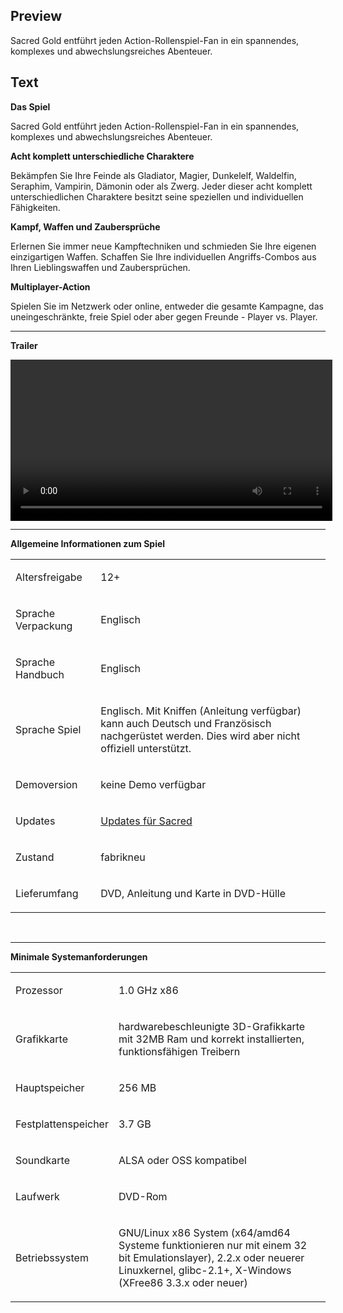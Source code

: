 ==Preview==
<p>Sacred Gold entf&uuml;hrt jeden Action-Rollenspiel-Fan in ein spannendes, komplexes und abwechslungsreiches Abenteuer.</p>

==Text==
<p><strong>Das Spiel</strong></p>
<p>Sacred Gold entf&uuml;hrt jeden Action-Rollenspiel-Fan in ein spannendes, komplexes und abwechslungsreiches Abenteuer.</p>
<p><strong>Acht komplett unterschiedliche Charaktere</strong></p>
<p>Bek&auml;mpfen Sie Ihre Feinde als Gladiator, Magier, Dunkelelf, Waldelfin, Seraphim, Vampirin, D&auml;monin oder als Zwerg. Jeder dieser acht komplett unterschiedlichen Charaktere besitzt seine speziellen und individuellen F&auml;higkeiten.</p>
<p><strong>Kampf, Waffen und Zauberspr&uuml;che</strong></p>
<p>Erlernen Sie immer neue Kampftechniken und schmieden Sie Ihre eigenen einzigartigen Waffen. Schaffen Sie Ihre individuellen Angriffs-Combos aus Ihren Lieblingswaffen und Zauberspr&uuml;chen.</p>
<p><strong>Multiplayer-Action</strong></p>
<p>Spielen Sie im Netzwerk oder online, entweder die gesamte Kampagne, das uneingeschr&auml;nkte, freie Spiel oder aber gegen Freunde - Player vs. Player.</p>
<hr />
<p><strong>Trailer</strong></p>
<p><video width="515" controls="true"> <source src="http://videos.fun4tux.ch/sacred-trailer-en.ogg"></source> Ihr Browser unterst&uuml;tzt das video-Tag nicht! Dies ist eine gute Gelegenheit, einen brauchbaren <a href="http://www.mozilla-europe.org/de/firefox/">Browser zu besorgen</a>!</video></p>
<hr />
<p><strong>Allgemeine Informationen zum Spiel</strong></p>
<table border="0">
<tbody>
<tr>
<td>Altersfreigabe</td>
<td>12+</td>
</tr>
<tr>
<td>Sprache Verpackung</td>
<td>Englisch</td>
</tr>
<tr>
<td>Sprache Handbuch</td>
<td>Englisch</td>
</tr>
<tr>
<td>Sprache Spiel</td>
<td>Englisch. Mit Kniffen (Anleitung verf&uuml;gbar) kann auch Deutsch und Franz&ouml;sisch nachger&uuml;stet werden. Dies wird aber nicht offiziell unterst&uuml;tzt.</td>
</tr>
<tr>
<td>Demoversion</td>
<td>keine Demo verf&uuml;gbar</td>
</tr>
<tr>
<td>Updates</td>
<td><a href="http://updates.fun4tux.ch/sacred/" target="_blank">Updates f&uuml;r Sacred</a></td>
</tr>
<tr>
<td>Zustand</td>
<td>fabrikneu</td>
</tr>
<tr>
<td>Lieferumfang</td>
<td>DVD, Anleitung und Karte in DVD-H&uuml;lle</td>
</tr>
</tbody>
</table>
<p>&nbsp;</p>
<hr />
<p><strong>Minimale Systemanforderungen</strong></p>
<table border="0">
<tbody>
<tr>
<td>Prozessor</td>
<td>1.0 GHz x86</td>
</tr>
<tr>
<td>Grafikkarte</td>
<td>hardwarebeschleunigte 3D-Grafikkarte mit 32MB Ram und korrekt installierten, funktionsf&auml;higen Treibern&nbsp;</td>
</tr>
<tr>
<td>Hauptspeicher</td>
<td>256 MB</td>
</tr>
<tr>
<td>Festplattenspeicher</td>
<td>3.7 GB</td>
</tr>
<tr>
<td>Soundkarte</td>
<td>ALSA oder OSS kompatibel</td>
</tr>
<tr>
<td>Laufwerk</td>
<td>DVD-Rom</td>
</tr>
<tr>
<td>Betriebssystem</td>
<td>
<p>GNU/Linux x86 System (x64/amd64 Systeme funktionieren nur mit einem 32 bit Emulationslayer), 2.2.x oder neuerer Linuxkernel, glibc-2.1+, X-Windows (XFree86 3.3.x oder neuer)</p>
</td>
</tr>
</tbody>
</table>
